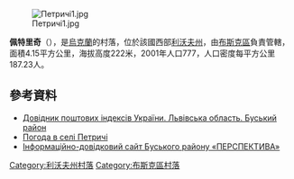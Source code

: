 [[Image:Петричі1.jpg|right]]

{{coord|49|54|42|N|24|43|8|E|scale:100000|display=title}}

'''佩特里奇'''（{{lang-uk|Петричі}}），是[[烏克蘭|烏克蘭]]的村落，位於該國西部[[利沃夫州|利沃夫州]]，由[[布斯克區|布斯克區]]負責管轄，面積4.15平方公里，海拔高度222米，2001年人口777，人口密度每平方公里187.23人。

==參考資料==
*[http://www.uaidx.com/13/286/index Довідник поштових індексів України. Львівська область. Буський район]{{Wayback|url=http://www.uaidx.com/13/286/index |date=20160909184638 }}
* [http://weather.in.ua/ua/l'vovskaja/20085 Погода в селі Петричі] {{Wayback|url=http://weather.in.ua/ua/l%27vovskaja/20085 |date=20160305113615 }}
* [http://www.busk.com.ua/Andriivka_Petrychi.htm Інформаційно-довідковий сайт Буського району «ПЕРСПЕКТИВА»] {{Wayback|url=http://www.busk.com.ua/Andriivka_Petrychi.htm |date=20220226165109 }}

{{DEFAULTSORT:Петричі}}
[[Category:利沃夫州村落|Category:利沃夫州村落]]
[[Category:布斯克區村落|Category:布斯克區村落]]


{{Lviv-geo-stub}}